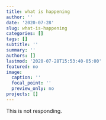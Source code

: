 ```yaml
---
title: what is happening
author: ''
date: '2020-07-28'
slug: what-is-happening
categories: []
tags: []
subtitle: ''
summary: ''
authors: []
lastmod: '2020-07-28T15:53:40-05:00'
featured: no
image:
  caption: ''
  focal_point: ''
  preview_only: no
projects: []
---
```


This is not responding. 
